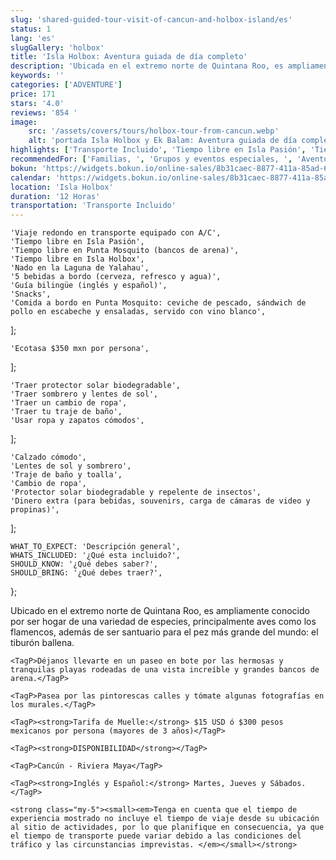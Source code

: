 ```yaml
---
slug: 'shared-guided-tour-visit-of-cancun-and-holbox-island/es'
status: 1
lang: 'es'
slugGallery: 'holbox'
title: 'Isla Holbox: Aventura guiada de día completo'
description: 'Ubicada en el extremo norte de Quintana Roo, es ampliamente conocida por ser hogar de una variedad de especies, principalmente aves como los flamencos, además de ser santuario del pez más grande del mundo: el Tiburón Ballena.'
keywords: ''
categories: ['ADVENTURE']
price: 171
stars: '4.0'
reviews: '854 '
image:
    src: '/assets/covers/tours/holbox-tour-from-cancun.webp'
    alt: 'portada Isla Holbox y Ek Balam: Aventura guiada de día completo'
highlights: ['Transporte Incluido', 'Tiempo libre en Isla Pasión', 'Tiempo libre en Punta Mosquito', 'Tiempo libre en Isla Holbox']
recommendedFor: ['Familias, ', 'Grupos y eventos especiales, ', 'Aventureros']
bokun: 'https://widgets.bokun.io/online-sales/8b31caec-8877-411a-85ad-682828170619/experience/850598?partialView=1'
calendar: 'https://widgets.bokun.io/online-sales/8b31caec-8877-411a-85ad-682828170619/experience-calendar/850598'
location: 'Isla Holbox'
duration: '12 Horas'
transportation: 'Transporte Incluido'
---
```



    'Viaje redondo en transporte equipado con A/C',
    'Tiempo libre en Isla Pasión',
    'Tiempo libre en Punta Mosquito (bancos de arena)',
    'Tiempo libre en Isla Holbox',
    'Nado en la Laguna de Yalahau',
    '5 bebidas a bordo (cerveza, refresco y agua)',
    'Guía bilingüe (inglés y español)',
    'Snacks',
    'Comida a bordo en Punta Mosquito: ceviche de pescado, sándwich de pollo en escabeche y ensaladas, servido con vino blanco',
];

    'Ecotasa $350 mxn por persona',
];

    'Traer protector solar biodegradable',
    'Traer sombrero y lentes de sol',
    'Traer un cambio de ropa',
    'Traer tu traje de baño',
    'Usar ropa y zapatos cómodos',
];

    'Calzado cómodo',
    'Lentes de sol y sombrero',
    'Traje de baño y toalla',
    'Cambio de ropa',
    'Protector solar biodegradable y repelente de insectos',
    'Dinero extra (para bebidas, souvenirs, carga de cámaras de video y propinas)',
];

    WHAT_TO_EXPECT: 'Descripción general',
    WHATS_INCLUDED: '¿Qué esta incluido?',
    SHOULD_KNOW: '¿Qué debes saber?',
    SHOULD_BRING: '¿Qué debes traer?',
};

<Accordion client:visible title={titles.WHAT_TO_EXPECT} idHash="whatToExpect">
    <TagP>Ubicado en el extremo norte de Quintana Roo, es ampliamente conocido por ser hogar de una variedad de especies, principalmente aves como los flamencos, además de ser santuario para el pez más grande del mundo: el tiburón ballena.</TagP>

    <TagP>Déjanos llevarte en un paseo en bote por las hermosas y tranquilas playas rodeadas de una vista increíble y grandes bancos de arena.</TagP>

    <TagP>Pasea por las pintorescas calles y tómate algunas fotografías en los murales.</TagP>

    <TagP><strong>Tarifa de Muelle:</strong> $15 USD ó $300 pesos mexicanos por persona (mayores de 3 años)</TagP>

    <TagP><strong>DISPONIBILIDAD</strong></TagP>

    <TagP>Cancún - Riviera Maya</TagP>

    <TagP><strong>Inglés y Español:</strong> Martes, Jueves y Sábados.</TagP>
</Accordion>

<Accordion client:visible title={titles.WHATS_INCLUDED} idHash="whatsIncluded">
    <Inclusions includes={includes} notIncludes={notIncludes} />

    <strong class="my-5"><small><em>Tenga en cuenta que el tiempo de experiencia mostrado no incluye el tiempo de viaje desde su ubicación al sitio de actividades, por lo que planifique en consecuencia, ya que el tiempo de transporte puede variar debido a las condiciones del tráfico y las circunstancias imprevistas. </em></small></strong>
</Accordion>

<Accordion client:visible title={titles.SHOULD_KNOW} idHash="whatYouShouldKnow">
    <ShouldKnow shouldKnow={shouldKnow} />
</Accordion>

<Accordion client:visible title={titles.SHOULD_BRING} idHash="whatYouShouldBring">
    <ShouldBring shouldBring={shouldBring} />
</Accordion>